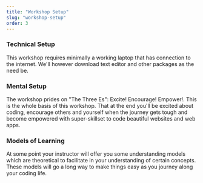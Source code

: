 ```yaml
---
title: "Workshop Setup"
slug: "workshop-setup"
order: 3
---
```


### Technical Setup

This workshop requires minimally a working laptop that has connection to the internet. 
We'll however download text editor and other packages as the need be.

### Mental Setup

The workshop prides on "The Three Es": Excite! Encourage! Empower!. This is the whole basis of this workshop.
That at the end you'll be excited about coding, encourage others and yourself when the journey gets tough and become empowered
with super-skillset to code beautiful websites and web apps. 

### Models of Learning
At some point your instructor will offer you some understanding models which are theoretical to facilitate in your understanding
of certain concepts. These models will go a long way to make things easy as you journey along your coding life.